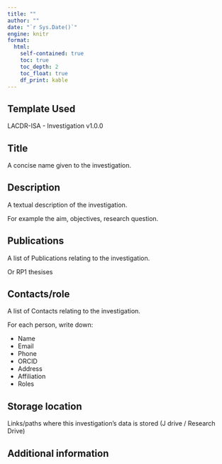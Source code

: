 ```yaml
---
title: ""
author: ""
date: "`r Sys.Date()`"
engine: knitr
format: 
  html:
    self-contained: true
    toc: true
    toc_depth: 2
    toc_float: true
    df_print: kable
---
```


## Template Used

LACDR-ISA - Investigation v1.0.0

## Title

A concise name given to the investigation.

## Description

A textual description of the investigation.

For example the aim, objectives, research question.

## Publications

A list of Publications relating to the investigation.

Or RP1 thesises

## Contacts/role

A list of Contacts relating to the investigation.

For each person, write down:

-   Name
-   Email
-   Phone
-   ORCID
-   Address
-   Affiliation
-   Roles

## Storage location

Links/paths where this investigation's data is stored (J drive / Research Drive)

## Additional information
